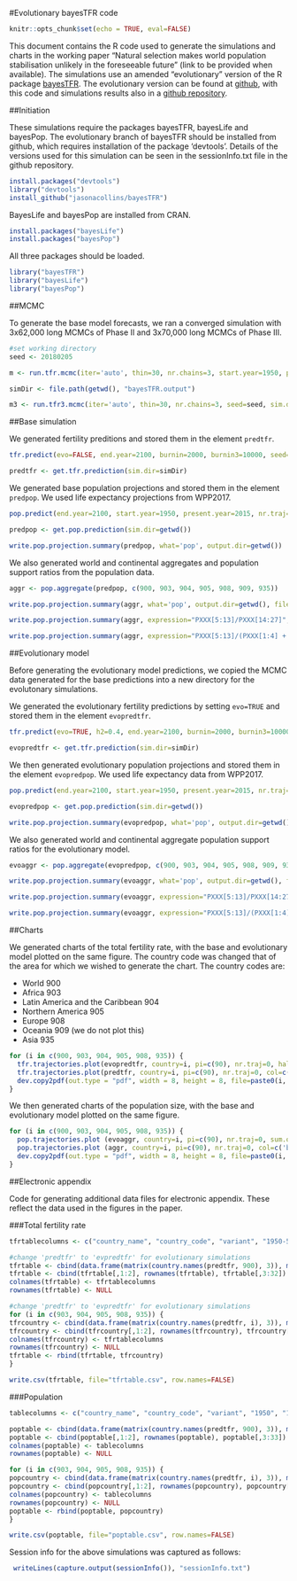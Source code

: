 #Evolutionary bayesTFR code

```r
knitr::opts_chunk$set(echo = TRUE, eval=FALSE)
```

This document contains the R code used to generate the simulations and charts in the working paper "Natural selection makes world population stabilisation unlikely in the foreseeable future" (link to be provided when available). The simulations use an amended "evolutionary" version of the R package [bayesTFR](https://cran.r-project.org/web/packages/bayesTFR/index.html). The evolutionary version can be found at [github](https://github.com/jasonacollins/bayesTFR), with this code and simulations results also in a [github repository](https://github.com/jasonacollins/bayesTFR-evo-code).

##Initiation

These simulations require the packages bayesTFR, bayesLife and bayesPop. The evolutionary branch of bayesTFR should be installed from github, which requires installation of the package 'devtools'. Details of the versions used for this simulation can be seen in the sessionInfo.txt file in the github repository.

```r
install.packages("devtools")
library("devtools")
install_github("jasonacollins/bayesTFR")
```

BayesLife and bayesPop are installed from CRAN.
```r
install.packages("bayesLife")
install.packages("bayesPop")
```

All three packages should be loaded.
```r
library("bayesTFR")
library("bayesLife")
library("bayesPop")
```

##MCMC

To generate the base model forecasts, we ran a converged simulation with 3x62,000 long MCMCs of Phase II and 3x70,000 long MCMCs of Phase III.

```r
#set working directory
seed <- 20180205

m <- run.tfr.mcmc(iter='auto', thin=30, nr.chains=3, start.year=1950, present.year=2015, wpp.year=2017, seed=seed, verbose=TRUE, replace=TRUE)

simDir <- file.path(getwd(), "bayesTFR.output")

m3 <- run.tfr3.mcmc(iter='auto', thin=30, nr.chains=3, seed=seed, sim.dir=simDir, verbose=TRUE, replace=TRUE)
```

##Base simulation

We generated fertility preditions and stored them in the element `predtfr`.

```r
tfr.predict(evo=FALSE, end.year=2100, burnin=2000, burnin3=10000, seed=seed, nr.traj=1000, sim.dir=simDir, use.correlation=TRUE, save.as.ascii=0, use.tfr3=TRUE, replace.output = TRUE)

predtfr <- get.tfr.prediction(sim.dir=simDir)
```

We generated base population projections and stored them in the element `predpop`. We used life expectancy projections from WPP2017.

```r
pop.predict(end.year=2100, start.year=1950, present.year=2015, nr.traj=1000, inputs = list(tfr.sim.dir=simDir), output.dir=getwd(), verbose=TRUE, wpp.year=2017)

predpop <- get.pop.prediction(sim.dir=getwd())

write.pop.projection.summary(predpop, what='pop', output.dir=getwd())
```

We also generated world and continental aggregates and population support ratios from the population data.

```r
aggr <- pop.aggregate(predpop, c(900, 903, 904, 905, 908, 909, 935))

write.pop.projection.summary(aggr, what='pop', output.dir=getwd(), file.suffix='world')

write.pop.projection.summary(aggr, expression="PXXX[5:13]/PXXX[14:27]", output.dir=getwd(), file.suffix='PSR aggregate')

write.pop.projection.summary(aggr, expression="PXXX[5:13]/(PXXX[1:4] + PXXX[14:27])", output.dir=getwd(), file.suffix='TPSR aggregate')
```

##Evolutionary model

Before generating the evolutionary model predictions, we copied the MCMC data generated for the base predictions into a new directory for the evolutonary simulations.

We generated the evolutionary fertility predictions by setting `evo=TRUE` and stored them in the element `evopredtfr`.

```r
tfr.predict(evo=TRUE, h2=0.4, end.year=2100, burnin=2000, burnin3=10000, seed=seed, nr.traj=1000, sim.dir=simDir, use.correlation=TRUE, save.as.ascii=0, use.tfr3=TRUE, replace.output=TRUE)

evopredtfr <- get.tfr.prediction(sim.dir=simDir)
```

We then generated evolutionary population projections and stored them in the element `evopredpop`. We used life expectancy data from WPP2017.

```r
pop.predict(end.year=2100, start.year=1950, present.year=2015, nr.traj=1000, inputs = list(tfr.sim.dir=simDir), output.dir=getwd(), verbose=TRUE, wpp.year=2017, replace.output=TRUE)

evopredpop <- get.pop.prediction(sim.dir=getwd())

write.pop.projection.summary(evopredpop, what='pop', output.dir=getwd())
```

We also generated world and continental aggregate population support ratios for the evolutionary model.

```r
evoaggr <- pop.aggregate(evopredpop, c(900, 903, 904, 905, 908, 909, 935))

write.pop.projection.summary(evoaggr, what='pop', output.dir=getwd(), file.suffix='world')

write.pop.projection.summary(evoaggr, expression="PXXX[5:13]/PXXX[14:27]", output.dir=getwd(), file.suffix='PSR aggregate')

write.pop.projection.summary(evoaggr, expression="PXXX[5:13]/(PXXX[1:4]+PXXX[14:27])", output.dir=getwd(), file.suffix='TPSR aggregate')
```

##Charts

We generated charts of the total fertility rate, with the base and evolutionary model plotted on the same figure. The country code was changed that of the area for which we wished to generate the chart. The country codes are:

* World 900
* Africa 903
* Latin America and the Caribbean 904
* Northern America 905
* Europe 908
* Oceania 909 (we do not plot this)
* Asia 935

```r
for (i in c(900, 903, 904, 905, 908, 935)) {
  tfr.trajectories.plot(evopredtfr, country=i, pi=c(90), nr.traj=0, half.child.variant=FALSE, typical.trajectory=FALSE, show.legend = FALSE, ylim=NULL)
  tfr.trajectories.plot(predtfr, country=i, pi=c(90), nr.traj=0, col=c('black', 'green', 'blue', 'blue', 'blue', '#00000020'), half.child.variant=FALSE, typical.trajectory=FALSE, show.legend = FALSE, add=TRUE)
  dev.copy2pdf(out.type = "pdf", width = 8, height = 8, file=paste0(i, "TFR.pdf"))
}
```

We then generated charts of the population size, with the base and evolutionary model plotted on the same figure.
```r
for (i in c(900, 903, 904, 905, 908, 935)) {
  pop.trajectories.plot (evoaggr, country=i, pi=c(90), nr.traj=0, sum.over.ages=TRUE, show.legend=FALSE)
  pop.trajectories.plot (aggr, country=i, pi=c(90), nr.traj=0, col=c('black', 'blue', 'blue', 'blue', 'blue', '#00000020'), sum.over.ages=TRUE, show.legend=FALSE, add=TRUE)
  dev.copy2pdf(out.type = "pdf", width = 8, height = 8, file=paste0(i, "pop.pdf"))
}
```


##Electronic appendix

Code for generating additional data files for electronic appendix. These reflect the data used in the figures in the paper.

###Total fertility rate
```r
tfrtablecolumns <- c("country_name", "country_code", "variant", "1950-55", "1955-60","1960-65","1965-1970","1970-75","1975-80", "1980-85","1985-90", "1990-95","1995-2000","2000-05", "2005-10", "2010-15", "2015-20", "2020-25", "2025-30", "2030-35", "2035-40", "2040-45", "2045-50", "2050-55", "2055-60", "2060-65", "2065-70", "2070-75", "2075-80", "2080-85", "2085-90", "2090-95", "2095-2100")

#change 'predtfr' to 'evpredtfr' for evolutionary simulations
tfrtable <- cbind(data.frame(matrix(country.names(predtfr, 900), 3)), matrix(900, 3), t(tfr.trajectories.table(predtfr, country=c(900), pi=c(90), half.child.variant=FALSE)))
tfrtable <- cbind(tfrtable[,1:2], rownames(tfrtable), tfrtable[,3:32])
colnames(tfrtable) <- tfrtablecolumns
rownames(tfrtable) <- NULL

#change 'predtfr' to 'evpredtfr' for evolutionary simulations
for (i in c(903, 904, 905, 908, 935)) {
tfrcountry <- cbind(data.frame(matrix(country.names(predtfr, i), 3)), matrix(i, 3), t(tfr.trajectories.table(predtfr, country=c(i), pi=c(90), half.child.variant=FALSE)))
tfrcountry <- cbind(tfrcountry[,1:2], rownames(tfrcountry), tfrcountry[,3:32])
colnames(tfrcountry) <- tfrtablecolumns
rownames(tfrcountry) <- NULL
tfrtable <- rbind(tfrtable, tfrcountry)
}

write.csv(tfrtable, file="tfrtable.csv", row.names=FALSE)
```


###Population
```r
tablecolumns <- c("country_name", "country_code", "variant", "1950", "1955","1960","1965","1970","1975", "1980","1985", "1990","1995","2000", "2005", "2010", "2015", "2020", "2025", "2030", "2035", "2040", "2045", "2050", "2055", "2060", "2065", "2070", "2075", "2080", "2085", "2090", "2095", "2100")

poptable <- cbind(data.frame(matrix(country.names(predtfr, 900), 3)), matrix(900, 3), t(pop.trajectories.table(aggr, country=c(900), pi=c(90))))
poptable <- cbind(poptable[,1:2], rownames(poptable), poptable[,3:33])
colnames(poptable) <- tablecolumns
rownames(poptable) <- NULL

for (i in c(903, 904, 905, 908, 935)) {
popcountry <- cbind(data.frame(matrix(country.names(predtfr, i), 3)), matrix(i, 3), t(pop.trajectories.table(aggr, country=c(i), pi=c(90), half.child.variant=FALSE)))
popcountry <- cbind(popcountry[,1:2], rownames(popcountry), popcountry[,3:33])
colnames(popcountry) <- tablecolumns
rownames(popcountry) <- NULL
poptable <- rbind(poptable, popcountry)
}

write.csv(poptable, file="poptable.csv", row.names=FALSE)
```

Session info for the above simulations was captured as follows:
```r
 writeLines(capture.output(sessionInfo()), "sessionInfo.txt")
```

